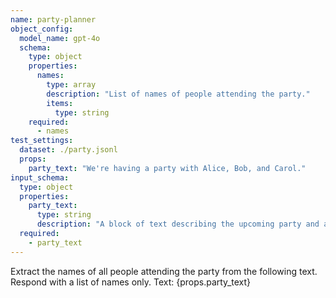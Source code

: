 ```yaml
---
name: party-planner
object_config:
  model_name: gpt-4o
  schema:
    type: object
    properties:
      names:
        type: array
        description: "List of names of people attending the party."
        items:
          type: string
    required:
      - names
test_settings:
  dataset: ./party.jsonl
  props:
    party_text: "We're having a party with Alice, Bob, and Carol."
input_schema:
  type: object
  properties:
    party_text:
      type: string
      description: "A block of text describing the upcoming party and attendees."
  required:
    - party_text
---
```


<System>
Extract the names of all people attending the party from the following text. Respond with a list of names only.
</System>

<User>
Text: {props.party_text}
</User>